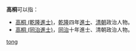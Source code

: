 '''高桐'''可以指：
* [[高桐_(乾隆進士)|高桐 (乾隆進士)]]，[[乾隆|乾隆]]四年[[進士|進士]]、[[清朝|清朝]]政治人物。
* [[高桐_(同治進士)|高桐 (同治進士)]]，[[同治|同治]]十年進士、清朝政治人物。
{{disambig}}

[[Category:二字高姓人名消歧义|tong]]